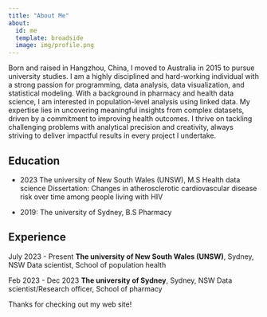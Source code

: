 ```yaml
---
title: "About Me"
about:
  id: me
  template: broadside
  image: img/profile.png
---
```


:::{#me}

Born and raised in Hangzhou, China, I moved to Australia in 2015 to pursue university studies. I am a highly disciplined and hard-working individual with a strong passion for programming, data analysis, data visualization, and statistical modeling. With a background in pharmacy and health data science, I am interested in population-level analysis using linked data. My expertise lies in uncovering meaningful insights from complex datasets, driven by a commitment to improving health outcomes. I thrive on tackling challenging problems with analytical precision and creativity, always striving to deliver impactful results in every project I undertake.


## Education
* 2023 The university of New South Wales (UNSW), M.S Health data science
Dissertation: Changes in atherosclerotic cardiovascular disease risk over time among people living with HIV

* 2019: The university of Sydney, B.S Pharmacy

## Experience
July 2023 - Present **The university of New South Wales (UNSW)**, Sydney, NSW
                     Data scientist, School of population health
                     
Feb 2023 - Dec 2023 **The university of Sydney**, Sydney, NSW
                    Data scientist/Research officer, School of pharmacy
:::

Thanks for checking out my web site!
